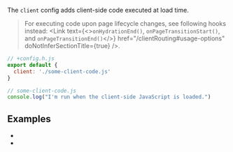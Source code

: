 
The `client` config adds client-side code executed at load time.

> For executing code upon page lifecycle changes, see following hooks instead: <Link text={<><code>onHydrationEnd()</code>, <code>onPageTransitionStart()</code>, and <code>onPageTransitionEnd()</code></>} href="/clientRouting#usage-options" doNotInferSectionTitle={true} />.

```js
// +config.h.js
export default {
  client: './some-client-code.js'
}
```

```js
// some-client-code.js
console.log("I'm run when the client-side JavaScript is loaded.")
```

## Examples

* <RepoLink path="/examples/render-modes-v1/pages/html-js/+client.js" />
* <Link href="/render-modes#html-only" />
